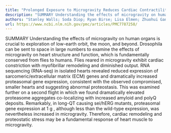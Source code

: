 ```yaml
---
title: "Prolonged Exposure to Microgravity Reduces Cardiac Contractility and Initiates Remodeling inDrosophila"
description: "SUMMARY Understanding the effects of microgravity on human organs is crucial to exploration of low-earth orbit, the moon, and beyond. Drosophila can be sent to space in large numbers to examine the ef..."
authors: "Stanley Walls; Soda Diop; Ryan Birse; Lisa Elmen; Zhuohui Gan; Sreehari Kalvakuri; Santiago Pineda; Curran Reddy; Erika Taylor; Bosco Trinh; Georg Vogler; Rachel Zarndt; Andrew McCulloch; Peter Lee; Sharmila Bhattacharya; Rolf Bodmer; Karen Ocorr"
url: https://www.ncbi.nlm.nih.gov/pmc/articles/PMC7787258/
---
```


SUMMARY Understanding the effects of microgravity on human organs is crucial to exploration of low-earth orbit, the moon, and beyond. Drosophila can be sent to space in large numbers to examine the effects of microgravity on heart structure and function, which is fundamentally conserved from flies to humans. Flies reared in microgravity exhibit cardiac constriction with myofibrillar remodeling and diminished output. RNA sequencing (RNA-seq) in isolated hearts revealed reduced expression of sarcomeric/extracellular matrix (ECM) genes and dramatically increased proteasomal gene expression, consistent with the observed compromised, smaller hearts and suggesting abnormal proteostasis. This was examined further on a second flight in which we found dramatically elevated proteasome aggregates co-localizing with increased amyloid and polyQ deposits. Remarkably, in long-QT causing sei/hERG mutants, proteasomal gene expression at 1 g , although less than the wild-type expression, was nevertheless increased in microgravity. Therefore, cardiac remodeling and proteostatic stress may be a fundamental response of heart muscle to microgravity.

